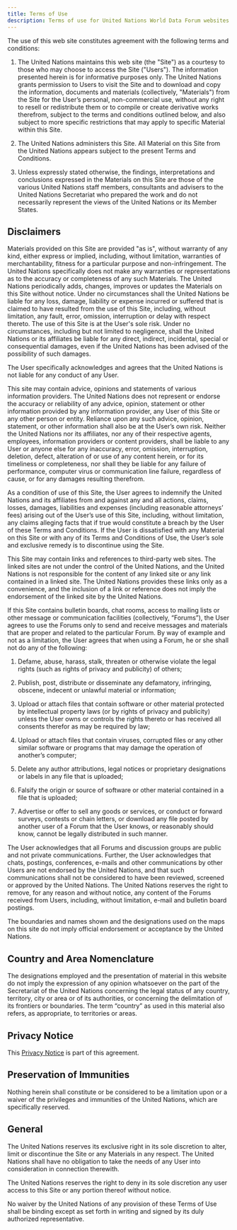 ```yaml
---
title: Terms of Use
description: Terms of use for United Nations World Data Forum websites.
---
```


The use of this web site constitutes agreement with the following terms and conditions:

1. The United Nations maintains this web site (the "Site") as a courtesy to those who may choose to access the Site ("Users"). The information presented herein is for informative purposes only. The United Nations grants permission to Users to visit the Site and to download and copy the information, documents and materials (collectively, "Materials") from the Site for the User’s personal, non-commercial use, without any right to resell or redistribute them or to compile or create derivative works therefrom, subject to the terms and conditions outlined below, and also subject to more specific restrictions that may apply to specific Material within this Site.

2. The United Nations administers this Site. All Material on this Site from the United Nations appears subject to the present Terms and Conditions.

3. Unless expressly stated otherwise, the findings, interpretations and conclusions expressed in the Materials on this Site are those of the various United Nations staff members, consultants and advisers to the United Nations Secretariat who prepared the work and do not necessarily represent the views of the United Nations or its Member States.

## Disclaimers

Materials provided on this Site are provided "as is", without warranty of any kind, either express or implied, including, without limitation, warranties of merchantability, fitness for a particular purpose and non-infringement. The United Nations specifically does not make any warranties or representations as to the accuracy or completeness of any such Materials. The United Nations periodically adds, changes, improves or updates the Materials on this Site without notice. Under no circumstances shall the United Nations be liable for any loss, damage, liability or expense incurred or suffered that is claimed to have resulted from the use of this Site, including, without limitation, any fault, error, omission, interruption or delay with respect thereto. The use of this Site is at the User's sole risk. Under no circumstances, including but not limited to negligence, shall the United Nations or its affiliates be liable for any direct, indirect, incidental, special or consequential damages, even if the United Nations has been advised of the possibility of such damages.

The User specifically acknowledges and agrees that the United Nations is not liable for any conduct of any User.

This site may contain advice, opinions and statements of various information providers. The United Nations does not represent or endorse the accuracy or reliability of any advice, opinion, statement or other information provided by any information provider, any User of this Site or any other person or entity. Reliance upon any such advice, opinion, statement, or other information shall also be at the User’s own risk. Neither the United Nations nor its affiliates, nor any of their respective agents, employees, information providers or content providers, shall be liable to any User or anyone else for any inaccuracy, error, omission, interruption, deletion, defect, alteration of or use of any content herein, or for its timeliness or completeness, nor shall they be liable for any failure of performance, computer virus or communication line failure, regardless of cause, or for any damages resulting therefrom.

As a condition of use of this Site, the User agrees to indemnify the United Nations and its affiliates from and against any and all actions, claims, losses, damages, liabilities and expenses (including reasonable attorneys’ fees) arising out of the User’s use of this Site, including, without limitation, any claims alleging facts that if true would constitute a breach by the User of these Terms and Conditions. If the User is dissatisfied with any Material on this Site or with any of its Terms and Conditions of Use, the User’s sole and exclusive remedy is to discontinue using the Site.

This Site may contain links and references to third-party web sites. The linked sites are not under the control of the United Nations, and the United Nations is not responsible for the content of any linked site or any link contained in a linked site. The United Nations provides these links only as a convenience, and the inclusion of a link or reference does not imply the endorsement of the linked site by the United Nations.

If this Site contains bulletin boards, chat rooms, access to mailing lists or other message or communication facilities (collectively, “Forums”), the User agrees to use the Forums only to send and receive messages and materials that are proper and related to the particular Forum. By way of example and not as a limitation, the User agrees that when using a Forum, he or she shall not do any of the following:

1. Defame, abuse, harass, stalk, threaten or otherwise violate the legal rights (such as rights of privacy and publicity) of others;

2. Publish, post, distribute or disseminate any defamatory, infringing, obscene, indecent or unlawful material or information;

3. Upload or attach files that contain software or other material protected by intellectual property laws (or by rights of privacy and publicity) unless the User owns or controls the rights thereto or has received all consents therefor as may be required by law;

4. Upload or attach files that contain viruses, corrupted files or any other similar software or programs that may damage the operation of another’s computer;

5. Delete any author attributions, legal notices or proprietary designations or labels in any file that is uploaded;

6. Falsify the origin or source of software or other material contained in a file that is uploaded;

7. Advertise or offer to sell any goods or services, or conduct or forward surveys, contests or chain letters, or download any file posted by another user of a Forum that the User knows, or reasonably should know, cannot be legally distributed in such manner.

The User acknowledges that all Forums and discussion groups are public and not private communications. Further, the User acknowledges that chats, postings, conferences, e-mails and other communications by other Users are not endorsed by the United Nations, and that such communications shall not be considered to have been reviewed, screened or approved by the United Nations. The United Nations reserves the right to remove, for any reason and without notice, any content of the Forums received from Users, including, without limitation, e-mail and bulletin board postings.

The boundaries and names shown and the designations used on the maps on this site do not imply official endorsement or acceptance by the United Nations.

## Country and Area Nomenclature

The designations employed and the presentation of material in this website do not imply the expression of any opinion whatsoever on the part of the Secretariat of the United Nations concerning the legal status of any country, territory, city or area or of its authorities, or concerning the delimitation of its frontiers or boundaries. The term “country” as used in this material also refers, as appropriate, to territories or areas.

## Privacy Notice

This [Privacy Notice](/privacy) is part of this agreement.

## Preservation of Immunities

Nothing herein shall constitute or be considered to be a limitation upon or a waiver of the privileges and immunities of the United Nations, which are specifically reserved.

## General

The United Nations reserves its exclusive right in its sole discretion to alter, limit or discontinue the Site or any Materials in any respect. The United Nations shall have no obligation to take the needs of any User into consideration in connection therewith.

The United Nations reserves the right to deny in its sole discretion any user access to this Site or any portion thereof without notice.

No waiver by the United Nations of any provision of these Terms of Use shall be binding except as set forth in writing and signed by its duly authorized representative.
